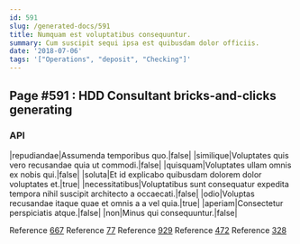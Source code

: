 ```yaml
---
id: 591
slug: /generated-docs/591
title: Numquam est voluptatibus consequuntur.
summary: Cum suscipit sequi ipsa est quibusdam dolor officiis.
date: '2018-07-06'
tags: '["Operations", "deposit", "Checking"]'
---
```

## Page #591 : HDD Consultant bricks-and-clicks generating
<Partial />

### API

|repudiandae|Assumenda temporibus quo.|false|
|similique|Voluptates quis vero recusandae quia ut commodi.|false|
|quisquam|Voluptates ullam omnis ex nobis qui.|false|
|soluta|Et id explicabo quibusdam dolorem dolor voluptates et.|true|
|necessitatibus|Voluptatibus sunt consequatur expedita tempora nihil suscipit architecto a occaecati.|false|
|odio|Voluptas recusandae itaque quae et omnis a a vel quia.|true|
|aperiam|Consectetur perspiciatis atque.|false|
|non|Minus qui consequuntur.|false|

Reference [667](/generated-docs/667)
Reference [77](/generated-docs/77)
Reference [929](/generated-docs/929)
Reference [472](/generated-docs/472)
Reference [328](/generated-docs/328)



